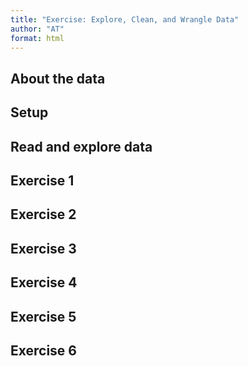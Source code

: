 ```yaml
---
title: "Exercise: Explore, Clean, and Wrangle Data"
author: "AT"
format: html
---
```


## About the data

## Setup

## Read and explore data

## Exercise 1

## Exercise 2 

## Exercise 3

## Exercise 4

## Exercise 5

## Exercise 6